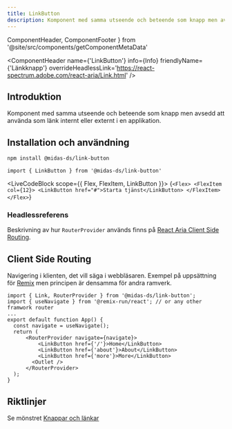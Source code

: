```yaml
---
title: LinkButton
description: Komponent med samma utseende och beteende som knapp men avsedd att använda som länk internt eller externt i en applikation.
---
```


  ComponentHeader,
  ComponentFooter
} from '@site/src/components/getComponentMetaData'

<ComponentHeader
  name={'LinkButton'}
  info={Info}
  friendlyName={'Länkknapp'}
  overrideHeadlessLink='https://react-spectrum.adobe.com/react-aria/Link.html'
/>

## Introduktion

Komponent med samma utseende och beteende som knapp men avsedd att använda som länk internt eller externt i en applikation.

## Installation och användning

```bash npm2yarn
npm install @midas-ds/link-button
```

```tsx
import { LinkButton } from '@midas-ds/link-button'
```

<LiveCodeBlock scope={{ Flex, FlexItem, LinkButton }}>
  {`<Flex>
    <FlexItem col={12}>
      <LinkButton href="#">Starta tjänst</LinkButton>
    </FlexItem>
</Flex>`}
</LiveCodeBlock>

### Headlessreferens

Beskrivning av hur `RouterProvider` används finns på [React Aria Client Side Routing](https://react-spectrum.adobe.com/react-aria/routing.html).

## Client Side Routing

Navigering i klienten, det vill säga i webbläsaren. Exempel på uppsättning för [Remix](https://remix.run/docs/en/main) men principen är densamma för andra ramverk.

```tsx
import { Link, RouterProvider } from '@midas-ds/link-button';
import { useNavigate } from '@remix-run/react'; // or any other framwork router
...
export default function App() {
  const navigate = useNavigate();
  return (
      <RouterProvider navigate={navigate}>
          <LinkButton href={'/'}>Home</LinkButton>
          <LinkButton href={'about'}>About</LinkButton>
          <LinkButton href={'more'}>More</LinkButton>
        <Outlet />
      </RouterProvider>
  );
}
```

<ComponentFooter info={Info} />

## Riktlinjer

Se mönstret [Knappar och länkar](/design-patterns/buttons-and-links)
